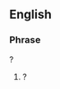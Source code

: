 ==English==

===Phrase===
{{head|en|phrase|head=[[is]] [[the]] [[pope|Pope]] [[a]] [[Catholic]]}}?

# {{alternative form of|en|is the Pope Catholic}}?